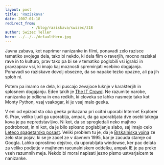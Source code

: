 ```yaml
---
layout: post
title: 'Raziskava'
date: 2007-01-18
redirect_from: 
            - /blog/raziskava/swizec/318
author: Swizec Teller
hero: ../../../defaultHero.jpg
---
```

Javna zabava, kot naprimer nanizanke in filmi, ponavadi zelo razisce tematiko svojega dela, tako bi nekdo, ki dela film o raverjih, mocno raziskal rave in to kulturo, prav tako pa bi se v tematiko poglobili vsi igralci in pravzaprav vsi, ki imajo kaj moznosti spreminjati vsebino dogajanja. Ponavadi so raziskave dovolj obsezne, da so napake tezko opazne, ali pa jih sploh ni.

Potem pa imamo se dela, ki puscajo zevajoce luknje v karakterjih in splosnem dogajanju. Eden takih je [The IT Crowd](http://en.wikipedia.org/wiki/It_crowd). Ne razumite narobe, nanizanka je odlicna in ena redkih, ki cloveka se lahko nasmeje tako kot Monty Python, vsaj vsakogar, ki je vsaj malo geeka.

V eni od epizod sta oba geeka prikazana pri ocitni uporabi Internet Explorer 6. Prav, veliko ljudi ga uporablja, ampak, da ga uporabljata dve osebi takega kova je pa nepredstavljivo. Ni kot, da so spregledali neko majhno podrobnost, in ni kot, da je bilo splosno poglabljanje slabo, saj imajo celo [Leteco spagetarsko posast](http://en.wikipedia.org/wiki/Flying_spaghetti_monster). Veliki problem tu je, da je [Brskalniska vojna](http://en.wikipedia.org/wiki/Browser_war) ze zelo star pojav, ki se je zacel ze v davnem 1995, kar je zacuda stareje od Googla. Lahko oprostimo dejstvo, da uporabljata windowse, ker pac delata za veliko podjetje v majhnem racunalniskem oddelku, ampak IE je pa preko vseh razumnih meja. Nekdo bi moral napisati jezno pismo ustvarjalcem te nanizanke.